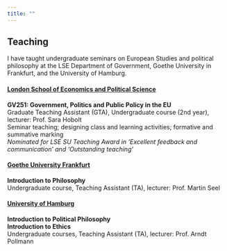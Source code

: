 ```yaml
---
title: ""
---
```

## Teaching

I have taught undergraduate seminars on European Studies and political philosophy at the LSE Department of Government, Goethe University in Frankfurt, and the University of Hamburg.

#### [London School of Economics and Political Science](https://www.lse.ac.uk/government)

**GV251: Government, Politics and Public Policy in the EU**\
Graduate Teaching Assistant (GTA), Undergraduate course (2nd year), lecturer: Prof. Sara Hobolt\
Seminar teaching; designing class and learning activities; formative and summative marking\
*Nominated for LSE SU Teaching Award in ‘Excellent feedback and communication’ and ‘Outstanding teaching’*

#### [Goethe University Frankfurt](https://www.uni-frankfurt.de/43952869/ENGLISH)
**Introduction to Philosophy**\
Undergraduate course, Teaching Assistant (TA), lecturer: Prof. Martin Seel

#### [University of Hamburg](https://www.philosophie.uni-hamburg.de/en.html)
**Introduction to Political Philosophy**\
**Introduction to Ethics**\
Undergraduate courses, Teaching Assistant (TA), lecturer: Prof. Arndt Pollmann

